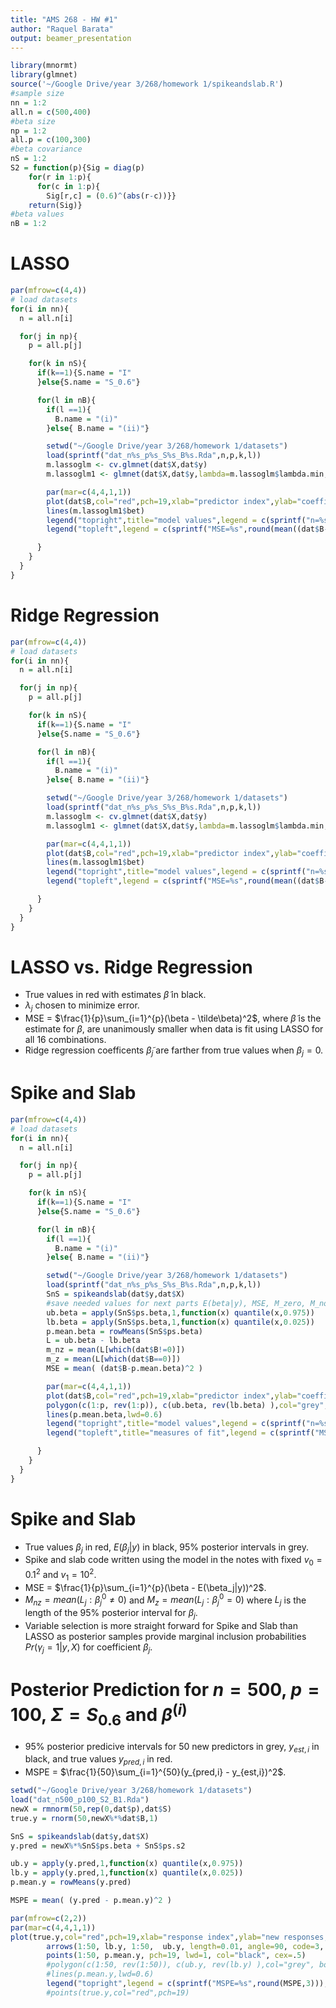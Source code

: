 ```yaml
---
title: "AMS 268 - HW #1"
author: "Raquel Barata"
output: beamer_presentation
---
```


```r
library(mnormt)
library(glmnet)
source('~/Google Drive/year 3/268/homework 1/spikeandslab.R')
#sample size
nn = 1:2
all.n = c(500,400)
#beta size
np = 1:2
all.p = c(100,300)
#beta covariance
nS = 1:2
S2 = function(p){Sig = diag(p)
    for(r in 1:p){
      for(c in 1:p){
        Sig[r,c] = (0.6)^(abs(r-c))}}
    return(Sig)}
#beta values
nB = 1:2
```

# LASSO
```r
par(mfrow=c(4,4))
# load datasets
for(i in nn){
  n = all.n[i]

  for(j in np){
    p = all.p[j]

    for(k in nS){
      if(k==1){S.name = "I"
      }else{S.name = "S_0.6"}

      for(l in nB){
        if(l ==1){
          B.name = "(i)"
        }else{ B.name = "(ii)"}

        setwd("~/Google Drive/year 3/268/homework 1/datasets")
        load(sprintf("dat_n%s_p%s_S%s_B%s.Rda",n,p,k,l))
        m.lassoglm <- cv.glmnet(dat$X,dat$y)
        m.lassoglm1 <- glmnet(dat$X,dat$y,lambda=m.lassoglm$lambda.min,family="gaussian", alpha=1)

        par(mar=c(4,4,1,1))
        plot(dat$B,col="red",pch=19,xlab="predictor index",ylab="coefficents",cex.axis=1,cex.lab=1,ylim=c(-2.2,5.2),xlim=c(-0.2,300.2))
        lines(m.lassoglm1$bet)
        legend("topright",title="model values",legend = c(sprintf("n=%s",n),sprintf("p=%s",p),sprintf("Sig=%s",S.name),sprintf("Beta %s",B.name)),cex=0.8,inset=0.04,box.lty=0)
        legend("topleft",legend = c(sprintf("MSE=%s",round(mean((dat$B-m.lassoglm1$bet)^2),4))),cex=0.8,inset=0.08,box.lty=0)

      }
    }
  }
}
```

# Ridge Regression
```r
par(mfrow=c(4,4))
# load datasets
for(i in nn){
  n = all.n[i]

  for(j in np){
    p = all.p[j]

    for(k in nS){
      if(k==1){S.name = "I"
      }else{S.name = "S_0.6"}

      for(l in nB){
        if(l ==1){
          B.name = "(i)"
        }else{ B.name = "(ii)"}

        setwd("~/Google Drive/year 3/268/homework 1/datasets")
        load(sprintf("dat_n%s_p%s_S%s_B%s.Rda",n,p,k,l))
        m.lassoglm <- cv.glmnet(dat$X,dat$y)
        m.lassoglm1 <- glmnet(dat$X,dat$y,lambda=m.lassoglm$lambda.min,family="gaussian", alpha=0)

        par(mar=c(4,4,1,1))
        plot(dat$B,col="red",pch=19,xlab="predictor index",ylab="coefficents",cex.axis=1,cex.lab=1,ylim=c(-2.2,5.2),xlim=c(-0.2,300.2))
        lines(m.lassoglm1$bet)
        legend("topright",title="model values",legend = c(sprintf("n=%s",n),sprintf("p=%s",p),sprintf("Sig=%s",S.name),sprintf("Beta %s",B.name)),cex=0.8,inset=0.04,box.lty=0)
        legend("topleft",legend = c(sprintf("MSE=%s",round(mean((dat$B-m.lassoglm1$bet)^2),4))),cex=0.8,inset=0.08,box.lty=0)

      }
    }
  }
}
```

\newpage

# LASSO vs. Ridge Regression
- True values in red with estimates $\tilde\beta$ in black.
- $\lambda_j$ chosen to minimize error.
- MSE = $\frac{1}{p}\sum_{i=1}^{p}(\beta - \tilde\beta)^2$, where $\tilde\beta$ is the estimate for $\beta$, are unanimously smaller when data is fit using LASSO for all 16 combinations.
- Ridge regression coefficents $\tilde\beta_j$ are farther from true values when $\beta_j = 0$.

# Spike and Slab
```r
par(mfrow=c(4,4))
# load datasets
for(i in nn){
  n = all.n[i]

  for(j in np){
    p = all.p[j]

    for(k in nS){
      if(k==1){S.name = "I"
      }else{S.name = "S_0.6"}

      for(l in nB){
        if(l ==1){
          B.name = "(i)"
        }else{ B.name = "(ii)"}

        setwd("~/Google Drive/year 3/268/homework 1/datasets")
        load(sprintf("dat_n%s_p%s_S%s_B%s.Rda",n,p,k,l))
        SnS = spikeandslab(dat$y,dat$X)
        #save needed values for next parts E(beta|y), MSE, M_zero, M_nonzero
        ub.beta = apply(SnS$ps.beta,1,function(x) quantile(x,0.975))
        lb.beta = apply(SnS$ps.beta,1,function(x) quantile(x,0.025))
        p.mean.beta = rowMeans(SnS$ps.beta)
        L = ub.beta - lb.beta
        m_nz = mean(L[which(dat$B!=0)])
        m_z = mean(L[which(dat$B==0)])
        MSE = mean( (dat$B-p.mean.beta)^2 )

        par(mar=c(4,4,1,1))
        plot(dat$B,col="red",pch=19,xlab="predictor index",ylab="coefficents",cex.axis=1,cex.lab=1,ylim=c(-2.2,5.2),xlim=c(-0.2,300.2))
        polygon(c(1:p, rev(1:p)), c(ub.beta, rev(lb.beta) ),col="grey", border = NA)
        lines(p.mean.beta,lwd=0.6)
        legend("topright",title="model values",legend = c(sprintf("n=%s",n),sprintf("p=%s",p),sprintf("Sig=%s",S.name),sprintf("Beta %s",B.name)),cex=0.8,inset=0.04,box.lty=0)
        legend("topleft",title="measures of fit",legend = c(sprintf("MSE=%s",round(MSE,3)),sprintf("M_nz=%s",round(m_nz,3)),sprintf("M_z=%s",round(m_z,3))),cex=0.8,inset=0.04,box.lty=0)

      }
    }
  }
}
```

# Spike and Slab
- True values $\beta_j$ in red, $E(\beta_j|y)$ in black, 95% posterior intervals in grey.
- Spike and slab code written using the model in the notes with fixed $v_0 = 0.1^2$ and $v_1 = 10^2$.
- MSE = $\frac{1}{p}\sum_{i=1}^{p}(\beta - E(\beta_j|y))^2$.
- $M_{nz} = mean(L_j : \beta_j^0 \neq 0)$ and $M_{z} = mean(L_j : \beta_j^0 = 0)$ where $L_j$ is the length of the 95% posterior interval for $\beta_j$.
- Variable selection is more straight forward for Spike and Slab than LASSO as posterior samples provide marginal inclusion probabilities $Pr(\gamma_j = 1|y,X)$ for coefficient $\beta_j$.

# Posterior Prediction for $n=500$, $p=100$, $\Sigma = S_{0.6}$ and $\beta^{(i)}$
- 95% posterior predicive intervals for 50 new predictors in grey, $y_{est,i}$ in black, and true values $y_{pred,i}$ in red. 
- MSPE = $\frac{1}{50}\sum_{i=1}^{50}(y_{pred,i} - y_{est,i})^2$.

```r
setwd("~/Google Drive/year 3/268/homework 1/datasets")
load("dat_n500_p100_S2_B1.Rda")
newX = rmnorm(50,rep(0,dat$p),dat$S)
true.y = rnorm(50,newX%*%dat$B,1)

SnS = spikeandslab(dat$y,dat$X)
y.pred = newX%*%SnS$ps.beta + SnS$ps.s2

ub.y = apply(y.pred,1,function(x) quantile(x,0.975))
lb.y = apply(y.pred,1,function(x) quantile(x,0.025))
p.mean.y = rowMeans(y.pred)

MSPE = mean( (y.pred - p.mean.y)^2 )

par(mfrow=c(2,2))
par(mar=c(4,4,1,1))
plot(true.y,col="red",pch=19,xlab="response index",ylab="new responses, y",cex.axis=1,cex.lab=1,xlim=c(-0.2,50.2))
        arrows(1:50, lb.y, 1:50,  ub.y, length=0.01, angle=90, code=3, lwd=2, col="grey")
        points(1:50, p.mean.y, pch=19, lwd=1, col="black", cex=.5)
        #polygon(c(1:50, rev(1:50)), c(ub.y, rev(lb.y) ),col="grey", border = NA)
        #lines(p.mean.y,lwd=0.6)
        legend("topright",legend = c(sprintf("MSPE=%s",round(MSPE,3))),cex=0.8,inset=0.04,box.lty=0)
        #points(true.y,col="red",pch=19)

```



